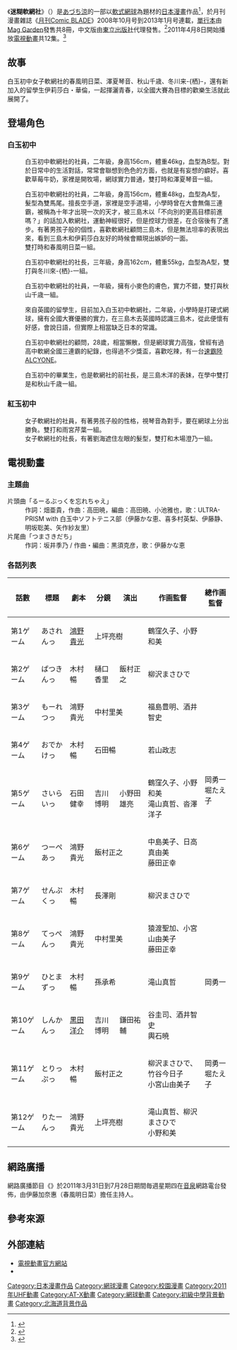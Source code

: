 {{Infobox animanga/Headerofja
|title= 迷糊軟網社
|image= Softenni vol 1.jpg
|size= 280px
|caption= 《迷糊軟網社》漫畫第一集封面。
|japanese= そふてにっ
|english= Softenni
|kana= 
|romaji= Sofuteni
|genre= 運動、[[喜劇|喜劇]]
}}
{{Infobox animanga/name
|original= 
|official= 
|formal= {{flagicon|ROC}} 迷糊軟網社
|common= 
}}
{{Infobox animanga/Manga
|作者= [[あづち涼|あづち涼]]
|作畫= 
|出版社= {{flagicon|Japan}} [[Mag_Garden|Mag Garden]]<br />{{flagicon|ROC}} [[東立出版社|東立出版社]]
|其他出版社= 
|連載雜誌= [[月刊Comic_BLADE|月刊Comic BLADE]]
|label= BLADE COMICS
|發售日= 2009年4月10日－2013年2月9日
|開始= 2008年10月号
|結束= 2013年1月号
|冊數= 全8卷
|話數= 50
|其他= 2008年6月
}}
{{Infobox animanga/TVAnime
|原作= あづち涼
|圖像= Softenni DVD 01.jpg
|監督= [[上坪亮樹|上坪亮樹]]
|系列構成= [[上坪亮樹|上坪亮樹]]
|腳本= 鴻野貴光、木村暢<br />石田健幸、黑田洋介
|人物設定= 岡勇一
|音樂= 虹音
|音樂製作= [[Lantis|Lantis]]
|動畫製作=  [[XEBEC|XEBEC]]
|製作= [[製作委員會方式|「迷糊軟網社」製作委員会]]
|播放電視台= 見[[#播放電視台|播放電視台]]
|播放開始= 2011年4月8日
|播放結束= 2011年6月24日
|話數= 全12話
|其他=
|Copyright=あづち涼/マッグガーデン/「そふてにっ」製作委員会
}}
{{Infobox animanga/Footerofja}}
《'''迷糊軟網社'''》（{{lang-ja|そふてにっ}}）是[[あづち涼|あづち涼]]的一部以[[軟式網球|軟式網球]]為題材的[[日本漫畫|日本漫畫]]作品<ref>{{cite web|title=北國的網球女孩們前進大賽《迷糊軟網社》將推出電視動畫作品|url=https://gnn.gamer.com.tw/5/48095.html|website=[[巴哈姆特電玩資訊站|巴哈姆特電玩資訊站]]|language=zh-hant|date=2010年10月28日}}</ref>，於月刊漫畫雜誌《[[月刊Comic_BLADE|月刊Comic BLADE]]》2008年10月号到2013年1月号連載，[[單行本|單行本]]由[[Mag_Garden|Mag Garden]]發售共8冊，中文版由[[東立出版社|東立出版社]]代理發售。<ref>{{cite web|title=Sofuteni (manga)|url=http://www.animenewsnetwork.com/encyclopedia/manga.php?id=12114|website=[[Anime_News_Network|Anime News Network]]|language=en}}</ref>2011年4月8日開始播放[[電視動畫|電視動畫]]共12集。<ref>{{cite web|title=Softenni! (TV)|url=http://www.animenewsnetwork.com/encyclopedia/anime.php?id=12115|website=Anime News Network|language=en}}</ref>

== 故事 ==
白玉初中女子軟網社的春風明日菜、澤夏琴音、秋山千歳、冬川来-{栖}-，還有新加入的留學生伊莉莎白・華倫，一起揮灑青春，以全國大賽為目標的歡樂生活就此展開了。

== 登場角色 ==
=== 白玉初中 ===
; {{nihongo|春風明日菜|春風 明日菜（はるかぜ あすな）|聲優：[[伊藤加奈惠|伊藤加奈惠]]}}
:  白玉初中軟網社的社員，二年級，身高156cm，體重46kg，血型為B型。對於日常中的生活對話，常常會聯想到色色的方面，也就是有妄想的癖好。喜歡草莓牛奶，家裡是開牧場，網球實力普通，雙打時和澤夏琴音一組。

; {{nihongo|澤夏琴音|澤夏 琴音（さわなつ ことね）|聲優：[[喜多村英梨|喜多村英梨]]}}
:  白玉初中軟網社的社員，二年級，身高156cm，體重48kg，血型為A型，髮型為雙馬尾。擅長空手道，家裡是空手道場，小學時曾在大會無傷三連霸，被稱為十年才出現一次的天才，被三島木以「不向別的更高目標前進嗎？」的話加入軟網社，運動神經很好，但是控球力很差，在合宿後有了進步。有著男孩子般的個性，喜歡軟網社顧問三島木，但是無法坦率的表現出來，看到三島木和伊莉莎白友好的時候會顯現出嫉妒的一面。
:雙打時和春風明日菜一組。

; {{nihongo|秋山千歲|秋山 千歳（あきやま ちとせ）|聲優：[[伊藤靜|伊藤靜]]}}
:  白玉初中軟網社的社長，三年級，身高162cm，體重55kg，血型為A型，雙打與冬川來-{栖}-一組。

; {{nihongo|冬川來-{栖}-|冬川 来栖（ふゆかわ くるす）|聲優：[[明坂聰美|明坂聰美]]}}
: 白玉初中軟網社的社員，一年級，擁有小麥色的膚色，實力不錯，雙打與秋山千歳一組。

; {{nihongo|伊莉莎白・華倫|エリザベス・ウォーレン|聲優：[[矢作紗友里|矢作紗友里]]}}
: 來自英國的留學生，目前加入白玉初中軟網社，二年級，小學時是打硬式網球，擁有全國大賽優勝的實力，在三島木去英國時認識三島木，從此便懷有好感，會說日語，但實際上相當缺乏日本的常識。

; {{nihongo|三島木洋|三島木 洋（みしまぎ よう）|聲優：[[松本忍|松本忍]]}}
:  白玉初中軟網社的顧問，28歲，相當懶散，但是網球實力高強，曾經有過高中軟網全國三連霸的紀錄，也得過不少獎盃，喜歡吃辣，有一台[[速霸陸|速霸陸]]ALCYONE。

; {{nihongo|西岡紫希|西岡 紫希（みしまぎ よう）|聲優：[[高垣彩陽|高垣彩陽]]}}
:  白玉初中的畢業生，也是軟網社的前社長，是三島木洋的表妹，在學中雙打是和秋山千歳一組。

=== 紅玉初中 ===
; {{nihongo|木場澄乃|木場 澄乃（きば すみの）|聲優：[[井上麻里奈|井上麻里奈]]}}
:  女子軟網社的社員，有著男孩子般的性格，視琴音為對手，要在網球上分出勝負。雙打和雨宮芹葉一組。
; {{nihongo|雨宮芹葉|雨宮 芹葉（あまみや せりは）|聲優：[[菊池心|菊池心]]}}
:  女子軟網社的社長，有著劉海遮住左眼的髮型，雙打和木場澄乃一組。
; {{nihongo|水森梓|水森 梓（みずもり あづさ）|聲優：[[巽悠衣子|巽悠衣子]]}}

== 電視動畫 ==
=== 主題曲 ===
;片頭曲「るーるぶっくを忘れちゃえ」
:作詞：畑亜貴，作曲：高田暁，編曲：高田暁、小池雅也，歌：ULTRA-PRISM with 白玉中ソフトテニス部（伊藤かな恵、喜多村英梨、伊藤静、明坂聡美、矢作紗友里）
;片尾曲「つまさきだち」
:作詞：坂井季乃 / 作曲・編曲：黒須克彦，歌：伊藤かな恵

=== 各話列表 ===
{| class="wikitable" style="font-size:small;text-align:center"
|-
!話數!!標題!!劇本!!分鏡!!演出!!作画監督!!總作画監督
|-
|第1ゲーム||あされんっ||[[鴻野貴光|鴻野貴光]]||colspan="2"|上坪亮樹||鶴窪久子、小野和美||rowspan="8"|岡勇一<br />堀たえ子
|-
|第2ゲーム||ぱつきんっ||木村暢||樋口香里||飯村正之||柳沢まさひで
|-
|第3ゲーム||もーれつっ||鴻野貴光||colspan="2"|中村里美||福島豊明、酒井智史
|-
|第4ゲーム||おでかけっ||木村暢||colspan="2"|石田暢||若山政志
|-
|第5ゲーム||さいらいっ||石田健幸||吉川博明||小野田雄亮||鶴窪久子、小野和美<br />滝山真哲、沓澤洋子
|-
|第6ゲーム||つーぺあっ||鴻野貴光||colspan="2"|飯村正之||中島美子、日高真由美<br />藤田正幸
|-
|第7ゲーム||せんぷくっ||木村暢||colspan="2"|長澤剛||柳沢まさひで
|-
|第8ゲーム||てっぺんっ||鴻野貴光||colspan="2"|中村里美||猿渡聖加、小宮山由美子<br />藤田正幸
|-
|第9ゲーム||ひとまずっ||木村暢||colspan="2"|孫承希||滝山真哲||岡勇一
|-
|第10ゲーム||しんかんっ||[[黒田洋介|黒田洋介]]||吉川博明||鎌田祐輔||谷圭司、酒井智史<br />輿石暁||rowspan="3"|岡勇一<br />堀たえ子
|-
|第11ゲーム||とりっぷっ||木村暢||colspan="2"|飯村正之||柳沢まさひで、竹谷今日子<br />小宮山由美子
|-
|第12ゲーム||りたーんっ||鴻野貴光||colspan="2"|上坪亮樹||滝山真哲、柳沢まさひで<br />小野和美
|}

== 網路廣播 ==
網路廣播節目《{{lang|ja|そふてにっくれでぃお!〇ミ（すぱーんっ）}}》於2011年3月31日到7月28日期間毎週星期四在[[音泉|音泉]]網路電台發佈，由伊藤加奈惠（春風明日菜）擔任主持人。

== 參考來源 ==
{{reflist}}

== 外部連結 ==
* [http://www.softenni.com/ 電視動畫官方網站]{{ja icon}}
* {{Twitter|softenni_com}}

{{XEBEC}}

{{DEFAULTSORT:Softenni}}
[[Category:日本漫畫作品|Category:日本漫畫作品]]
[[Category:網球漫畫|Category:網球漫畫]]
[[Category:校園漫畫|Category:校園漫畫]]
[[Category:2011年UHF動畫|Category:2011年UHF動畫]]
[[Category:AT-X動畫|Category:AT-X動畫]]
[[Category:網球動畫|Category:網球動畫]]
[[Category:初級中學背景動畫|Category:初級中學背景動畫]]
[[Category:北海道背景作品|Category:北海道背景作品]]